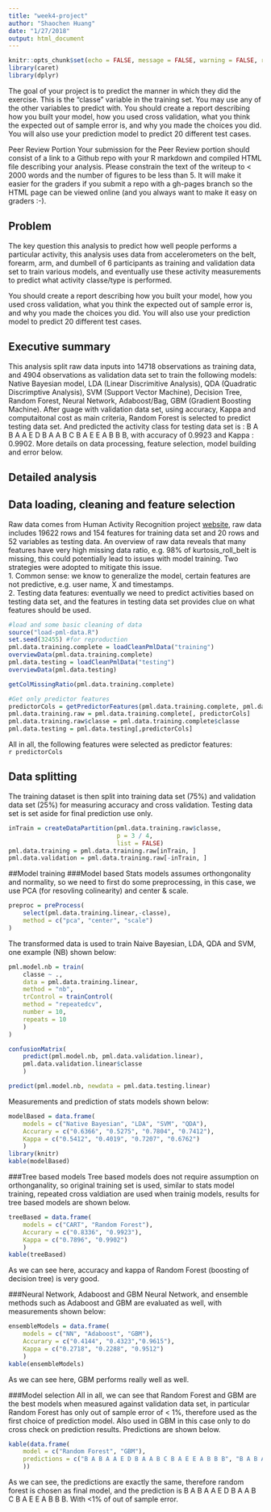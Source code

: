 ```yaml
---
title: "week4-project"
author: "Shaochen Huang"
date: "1/27/2018"
output: html_document
---
```


```r
knitr::opts_chunk$set(echo = FALSE, message = FALSE, warning = FALSE, results = "hide", cache = TRUE, eval = FALSE)
library(caret)
library(dplyr)
```

The goal of your project is to predict the manner in which they did the exercise. This is the "classe" variable in the training set. You may use any of the other variables to predict with. You should create a report describing how you built your model, how you used cross validation, what you think the expected out of sample error is, and why you made the choices you did. You will also use your prediction model to predict 20 different test cases.

Peer Review Portion
Your submission for the Peer Review portion should consist of a link to a Github repo with your R markdown and compiled HTML file describing your analysis. Please constrain the text of the writeup to < 2000 words and the number of figures to be less than 5. It will make it easier for the graders if you submit a repo with a gh-pages branch so the HTML page can be viewed online (and you always want to make it easy on graders :-).


## Problem
The key question this analysis to predict how well people performs a particular activity, this analysis uses data from accelerometers on the belt, forearm, arm, and dumbell of 6 participants as training and validation data set to train various models, and eventually use these activity measurements to predict what activity classe/type is performed. 

 You should create a report describing how you built your model, how you used cross validation, what you think the expected out of sample error is, and why you made the choices you did. You will also use your prediction model to predict 20 different test cases.


## Executive summary
This analysis split raw data inputs into 14718 observations as training data, and 4904 observations as validation data set to train the following models: Native Bayesian model, LDA (Linear Discrimitive Analysis), QDA (Quadratic Discrimptive Analysis), SVM (Support Vector Machine), Decision Tree, Random Forest, Neural Network, Adaboost/Bag, GBM (Gradient Boosting Machine). After guage with validation data set, using accuracy, Kappa and computaitonal cost as main criteria, Random Forest is selected to predict testing data set. And predicted the activity class for testing data set is : B A B A A E D B A A B C B A E E A B B B, with accuracy of 0.9923 and Kappa : 0.9902.
More details on data processing, feature selection, model building and error below. 

## Detailed analysis

## Data loading, cleaning and feature selection
Raw data comes from Human Activity Recognition project [website](http://web.archive.org/web/20161224072740/http:/groupware.les.inf.puc-rio.br/har), raw data includes 19622 rows and 154 features for training data set and 20 rows and 52 variables as testing data. An overview of raw data reveals that many features have very high missing data ratio, e.g. 98% of kurtosis_roll_belt is missing, this could potentially lead to issues with model training. 
Two strategies were adopted to mitigate this issue.  
1. Common sense: we know to generalize the model, certain features are not predictive, e.g. user name, X and timestamps.  
2. Testing data features: eventually we need to predict activities based on testing data set, and the features in testing data set provides clue on what features should be used. 

```r
#load and some basic cleaning of data
source("load-pml-data.R")
set.seed(32455) #for reproduction
pml.data.training.complete = loadCleanPmlData("training")
overviewData(pml.data.training.complete)
pml.data.testing = loadCleanPmlData("testing")
overviewData(pml.data.testing)

getColMissingRatio(pml.data.training.complete)

#Get only predictor features 
predictorCols = getPredictorFeatures(pml.data.training.complete, pml.data.testing)
pml.data.training.raw = pml.data.training.complete[, predictorCols]
pml.data.training.raw$classe = pml.data.training.complete$classe
pml.data.testing = pml.data.testing[,predictorCols]
```
All in all, the following features were selected as predictor features:  
`r predictorCols`

## Data splitting 
The training dataset is then split into training data set (75%) and validation data set (25%) for measuring accuracy and cross validation. Testing data set is set aside for final prediction use only.

```r
inTrain = createDataPartition(pml.data.training.raw$classe,
                              p = 3 / 4,
                              list = FALSE)
pml.data.training = pml.data.training.raw[inTrain, ]
pml.data.validation = pml.data.training.raw[-inTrain, ]
```


##Model training
###Model based 
Stats models assumes orthongonality and normality, so we need to first do some preprocessing, in this case, we use PCA (for resovling colinearity) and center & scale. 
```r
preproc = preProcess(
    select(pml.data.training.linear,-classe),
    method = c("pca", "center", "scale")
)
```

The transformed data is used to train Naive Bayesian, LDA, QDA and SVM, one example (NB) shown below: 
```r
pml.model.nb = train(
    classe ~ .,
    data = pml.data.training.linear,
    method = "nb",
    trControl = trainControl(
    method = "repeatedcv",
    number = 10,
    repeats = 10
    )
)

confusionMatrix(
    predict(pml.model.nb, pml.data.validation.linear),
    pml.data.validation.linear$classe
    )

predict(pml.model.nb, newdata = pml.data.testing.linear)
```

Measurements and prediction of stats models shown below:
```r
modelBased = data.frame(
    models = c("Native Bayesian", "LDA", "SVM", "QDA"),
    Accurary = c("0.6366", "0.5275", "0.7804", "0.7412"),
    Kappa = c("0.5412", "0.4019", "0.7207", "0.6762")
    )
library(knitr)
kable(modelBased)
```

###Tree based models
Tree based models does not require assumption on orthonganality, so original training set is used, similar to stats model training, repeated cross valdiation are used when trainig models, results for tree based models are shown below.  
```r
treeBased = data.frame(
    models = c("CART", "Random Forest"),
    Accurary = c("0.8336", "0.9923"),
    Kappa = c("0.7896", "0.9902")
    )
kable(treeBased)
```
As we can see here, accuracy and kappa of Random Forest (boosting of decision tree) is very good. 


###Neural Network, Adaboost and GBM
Neural Network, and ensemble methods such as Adaboost and GBM are evaluated as well, with measurements shown below:
```r
ensembleModels = data.frame(
    models = c("NN", "Adaboost", "GBM"),
    Accurary = c("0.4144", "0.4323","0.9615"),
    Kappa = c("0.2718", "0.2288", "0.9512")
    )
kable(ensembleModels)
```
As we can see here, GBM performs really well as well. 

###Model selection
All in all, we can see that Random Forest and GBM are the best models when measured against validation data set, in particular Random Forest has only out of sample error of < 1%, therefore used as the first choice of prediction model. Also used in GBM in this case only to do cross check on prediction results. Predictions are shown below.

```r
kable(data.frame(
    model = c("Random Forest", "GBM"),
    predictions = c("B A B A A E D B A A B C B A E E A B B B", "B A B A A E D B A A B C B A E E A B B B")
    ))
```
As we can see, the predictions are exactly the same, therefore random forest is chosen as final model, and the prediction is B A B A A E D B A A B C B A E E A B B B. With <1% of out of sample error. 







